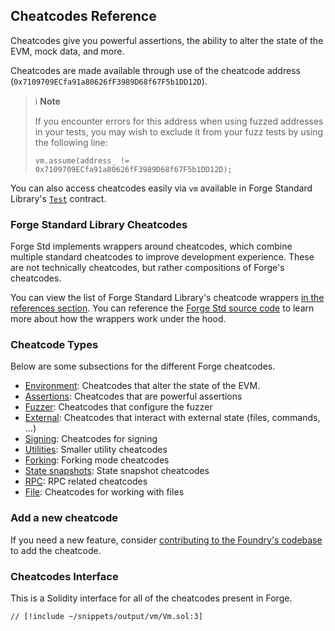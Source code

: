 ## Cheatcodes Reference

Cheatcodes give you powerful assertions, the ability to alter the state of the EVM, mock data, and more.

Cheatcodes are made available through use of the cheatcode address (`0x7109709ECfa91a80626fF3989D68f67F5b1DD12D`).

> ℹ️ **Note**
>
> If you encounter errors for this address when using fuzzed addresses in your tests, you may wish to
> exclude it from your fuzz tests by using the following line:
>
> ```solidity
> vm.assume(address_ != 0x7109709ECfa91a80626fF3989D68f67F5b1DD12D);
> ```

You can also access cheatcodes easily via `vm` available in Forge Standard Library's [`Test`](/reference/forge-std/README) contract.

### Forge Standard Library Cheatcodes

Forge Std implements wrappers around cheatcodes, which combine multiple standard cheatcodes to improve development experience. These are not technically cheatcodes, but rather compositions of Forge's cheatcodes.

You can view the list of Forge Standard Library's cheatcode wrappers [in the references section](/reference/forge-std/std-cheats.mdx). You can reference the [Forge Std source code](https://github.com/foundry-rs/forge-std/blob/master/src/Test.sol) to learn more about how the wrappers work under the hood.

### Cheatcode Types

Below are some subsections for the different Forge cheatcodes.

- [Environment](/reference/cheatcodes/environment.mdx): Cheatcodes that alter the state of the EVM.
- [Assertions](/reference/cheatcodes/assertions.mdx): Cheatcodes that are powerful assertions
- [Fuzzer](/reference/cheatcodes/fuzzer.mdx): Cheatcodes that configure the fuzzer
- [External](/reference/cheatcodes/external.mdx): Cheatcodes that interact with external state (files, commands, ...)
- [Signing](/reference/cheatcodes/signing.mdx): Cheatcodes for signing
- [Utilities](/reference/cheatcodes/utilities.mdx): Smaller utility cheatcodes
- [Forking](/reference/cheatcodes/forking.mdx): Forking mode cheatcodes
- [State snapshots](/reference/cheatcodes/state-snapshots.mdx): State snapshot cheatcodes
- [RPC](/reference/cheatcodes/rpc.mdx): RPC related cheatcodes
- [File](/reference/cheatcodes/fs.mdx): Cheatcodes for working with files

### Add a new cheatcode

If you need a new feature, consider [contributing to the Foundry's codebase](https://github.com/foundry-rs/foundry) to add the cheatcode.

### Cheatcodes Interface

This is a Solidity interface for all of the cheatcodes present in Forge.

```solidity
// [!include ~/snippets/output/vm/Vm.sol:3]
```
